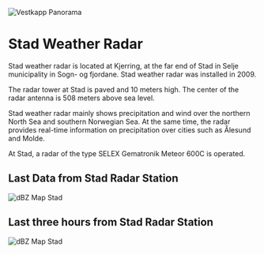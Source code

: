 
<Bleed>![Vestkapp Panorama](..public\vestkapp_kjerringa_stad_top.JPG)</Bleed>

# Stad Weather Radar

Stad weather radar is located at Kjerring, at the far end of Stad in Selje municipality in Sogn- og fjordane. Stad weather radar was installed in 2009.

The radar tower at Stad is paved and 10 meters high. The center of the radar antenna is 508 meters above sea level.

Stad weather radar mainly shows precipitation and wind over the northern North Sea and southern Norwegian Sea. At the same time, the radar provides real-time information on precipitation over cities such as Ålesund and Molde.

At Stad, a radar of the type SELEX Gematronik Meteor 600C is operated.

## Last Data from **Stad Radar Station**

<Bleed>![dBZ Map Stad](https://api.met.no/weatherapi/radar/2.0/?type=reflectivity&area=western_norway&content=image)</Bleed>

## Last three hours from **Stad Radar Station**

<Bleed>![dBZ Map Stad](https://api.met.no/weatherapi/radar/2.0/?type=reflectivity&area=western_norway&content=animation)</Bleed>